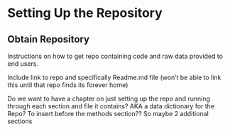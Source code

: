 # Setting Up the Repository

## Obtain Repository
Instructions on how to get repo containing code and raw data provided to end users.

Include link to repo and specifically Readme.md file (won't be able to link this until that repo finds its forever home)

Do we want to have a chapter on just setting up the repo and running through each section and file it contains? AKA a data dictionary for the Repo? To insert before the methods section?? 
So maybe 2 additional sections 

